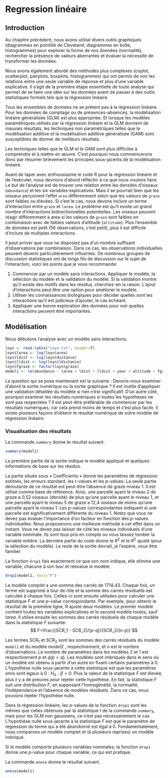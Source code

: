 # Regression linéaire

## Introduction
Au chapitre précédent, nous avons utilisé divers outils graphiques (diagrammes en pointillé de Cleveland, diagrammes en boîte, histogrammes) pour explorer la forme de nos données (normalité), rechercher la présence de valeurs aberrantes et évaluer la nécessité de transformer les données.

Nous avons également abordé des méthodes plus complexes (coplot, scatterplot, pairplots, boxplots, histogrammes) qui ont permis de voir les relations entre une seule variable de réponse et plus d'une variable explicative. Il s'agit de la première étape essentielle de toute analyse qui permet de se faire une idée sur les données avant de passer à des outils statistiques formels tels que la régression linéaire.

Tous les ensembles de données ne se prêtent pas à la régression linéaire. Pour les données de comptage ou de présences-absences, la modélisation linéaire généralisée (GLM) est plus appropriée. Et lorsque les modèles paramétriques utilisés par la régression linéaire et la GLM donnent de mauvais résultats, les techniques non paramétriques telles que la modélisation additive et la modélisation additive généralisée (GAM) sont susceptibles de donner de meilleurs résultats.

Les techniques telles que le GLM et le GAM sont plus difficiles à comprendre et à mettre en œuvre. C'est pourquoi nous commencerons donc par résumer brièvement les principes sous-jacents de la modélisation linéaire.

Avant de taper avec enthousiasme le code R pour la régression linéaire et de l'exécuter, nous devrions d'abord réfléchir à ce que nous voulons faire. Le but de l'analyse est de trouver une relation entre les densités d'oiseaux (`abundance`) et les six variables explicatives. Mais il se pourrait bien que les oiseaux perçoivent l'effet `area` différemment selon que les valeurs de `graze` sont faibles ou élevées. Si c'est le cas, nous devons inclure un terme d'interaction entre `graze` et `larea`. Le problème est qu'il existe un grand nombre d'interactions bidirectionnelles potentielles. Les oiseaux peuvent réagir différemment à area si les valeurs de `graze` sont faibles en combinaison avec de faibles valeurs d'altitude (`altitude`). Plus l'ensemble de données est petit (56 observations, c'est petit), plus il est difficile d'inclure de multiples interactions.

Il peut arriver que vous ne disposiez pas d'un nombre suffisant d'observations par combinaison. Dans ce cas, les observations individuelles peuvent devenir particulièrement influentes. De nombreux groupes de discussion statistiques ont de longs fils de discussion sur le sujet de l'interaction, voici les points que je vous recommande:

1. Commencer par un modèle sans interactions. Appliquer le modèle, la sélection du modèle et la validation du modèle. Si la validation montre qu'il existe des motifs dans les résidus, cherchez-en la raison. L'ajout d'interactions peut être une option pour améliorer le modèle. 
2. Utiliser les connaissances biologiques pour décider quelles sont les interactions qu'il est judicieux d'ajouter, le cas échéant. 
3. Appliquer une bonne exploration des données pour voir quelles interactions peuvent être importantes. 

## Modélisation

Nous débutons l'analyse avec un modèle sans interactions.


```r
loyn <- read.table("Loyn.txt", header=T)
loyn$larea <- log(loyn$area)
loyn$ldist <- log(loyn$distance)
loyn$lldist <- log(loyn$ldistance)
loyn$fgraze <- factor(loyn$graze)
model1 <- lm(abundance ~ larea + ldist + lldist + year + altitude + fgraze, data = loyn)
```

La question qui se pose maintenant est la suivante : Devons-nous examiner d'abord la sortie numérique ou la sortie graphique ? Il est inutile d'appliquer une validation détaillée du modèle si rien n'est significatif. D'un autre côté, pourquoi examiner les résultats numériques si toutes les hypothèses ne sont pas respectées ? Il est peut-être préférable de commencer par les résultats numériques, car cela prend moins de temps et c'est plus facile. Il existe plusieurs façons d'obtenir le résultat numérique de notre modèle de régression linéaire.

### Visualisation des résultats

La commande `summary` donne le résultat suivant:

```r
summary(model1)
```

La première partie de la sortie indique le modèle appliqué et quelques informations de base sur les résidus. 

La partie située sous « Coefficients » donne les paramètres de régression estimés, les erreurs standard, les $t$-values et les $p$-values. La seule partie déroutante de ce résultat est peut-être l'absence de graze niveau 1. Il est utilisé comme base de référence. Ainsi, une parcelle ayant le niveau 2 de graze a 0,52 oiseaux (densité) de plus qu'une parcelle ayant le niveau 1, et une parcelle ayant le niveau 5 de graze a 12,4 oiseaux de moins qu'une parcelle ayant le niveau 1. Les $p$-values correspondantes indiquent si une parcelle est significativement différente du niveau 1. Notez que vous ne devez pas évaluer l'importance d'un facteur en fonction des $p$-values individuelles. Nous proposerons une meilleure méthode à cet effet dans un instant. Vous ne devez pas laisser de côté les niveaux individuels d'une variable nominale. Ils sont tous pris en compte ou vous laissez tomber la variable entière. La dernière partie du code donne le $R^2$ et le $R^2$ ajusté (pour la sélection du modèle). Le reste de la sortie devrait, je l'espère, vous être familier.

La fonction `drop1` fais exactement ce que son nom indique, elle elimine une variable, chacune à son tour et réevalue le modèle:

```r
drop1(model1, test="F")
```

Le modèle complet a une somme des carrés de 1714,43. Chaque fois, $un$ terme est supprimé à tour de rôle et la somme des carrés résiduelle est calculée à chaque fois. Celles-ci sont ensuite utilisées pour calculer une statistique $F$ et une $p$-value correspondante. Par exemple, pour obtenir le résultat de la première ligne, R ajuste deux modèles. Le premier modèle contient toutes les variables explicatives et le second modèle toutes, sauf $larea$. Il utilise ensuite les sommes des carrés résiduels de chaque modèle dans la statistique $F$ suivante:
$$ F=\frac{(SCR_1 - SCR_2)/(p-q)}{SCR_2/(n-p)} $$

Les termes $SCR_1$ et $SCR_2$ sont les sommes des carrés résiduels du modèle `model1` et du modèle $model2$ , respectivement, et $n$ est le nombre d'observations. Le nombre de paramètres dans les modèles 2 et 1 est respectivement $p$ et $q (p > q)$. 
Les modèles sont imbriqués dans le sens où un modèle est obtenu à partir d'un autre en fixant certains paramètres à 0. L'hypothèse nulle sous-jacente à cette statistique est que les paramètres omis sont égaux à 0 : $H_0: \beta = 0$.
Plus la valeur de la statistique $F$ est élevée, plus il y a de preuves pour rejeter cette hypothèse. En fait, la statistique $F$ suit une distribution $F$, en supposant l'homogénéité, la normalité, l'indépendance et l'absence de modèles résiduels. Dans ce cas, nous pouvons rejeter l'hypothèse nulle.

Dans la régression linéaire, les $p$-values de la fonction `drop1` sont les mêmes que celles obtenues par la statistique $t$ de la commande `summary`, mais pour les GLM non gaussiens, ce n'est pas nécessairement le cas. L'hypothèse nulle sous-jacente à la statistique $F$ est que le paramètre de régression du terme qui a été abandonné est égal à 0. Fondamentalement, nous comparons un modèle complet et (à plusieurs reprises) un modèle imbriqué.

Si le modèle comporte plusieurs variables nominales, la fonction `drop1` donne une $p$-value pour chaque variable, ce qui est pratique.

La commande `anova` donne le résultat suivant.

```r
anova(model1)
```